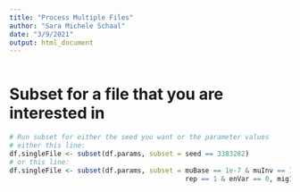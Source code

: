 ```yaml
---
title: "Process Multiple Files"
author: "Sara Michele Schaal"
date: "3/9/2021"
output: html_document
---
```


```r



```

# Subset for a file that you are interested in
```r
# Run subset for either the seed you want or the parameter values
# either this line:
df.singleFile <- subset(df.params, subset = seed == 3383282)
# or this line:
df.singleFile <- subset(df.params, subset = muBase == 1e-7 & muInv == 1e-3 & alpha == 0.002 & sigmaK == 0.75 & 
                                            rep == 1 & enVar == 0, mig1 == 0.25)

```